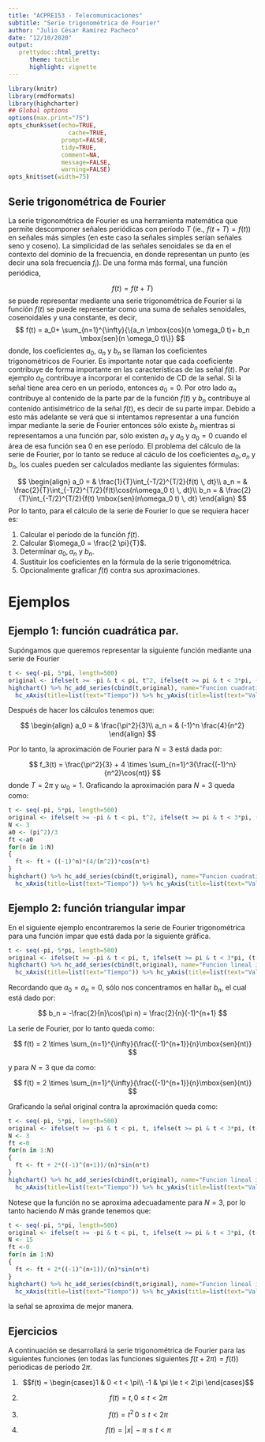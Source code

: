 ```yaml
---
title: "ACPRE153 - Telecomunicaciones"
subtitle: "Serie trigonométrica de Fourier"
author: "Julio César Ramírez Pacheco"
date: "12/10/2020"
output:
   prettydoc::html_pretty:
      theme: tactile
      highlight: vignette
---
```



```r
library(knitr)
library(rmdformats)
library(highcharter)
## Global options
options(max.print="75")
opts_chunk$set(echo=TRUE,
	             cache=TRUE,
               prompt=FALSE,
               tidy=TRUE,
               comment=NA,
               message=FALSE,
               warning=FALSE)
opts_knit$set(width=75)
```

## Serie trigonométrica de Fourier

La serie trigonométrica de Fourier es una herramienta matemática que permite descomponer señales periódicas con período $T$ (ie., $f(t+T)=f(t)$) en señales más simples (en este caso la señales simples serían señales seno y coseno). La simplicidad de las señales senoidales se da en el contexto del dominio de la frecuencia, en donde representan un punto (es decir una sola frecuencia $f_i$). De una forma más formal, una función periódica,

$$
f(t) = f(t+T)
$$
se puede representar mediante una serie trigonométrica de Fourier si la función $f(t)$ se puede representar como una suma de señales senoidales, cosenoidales y una constante, es decir,
$$
f(t) = a_0+ \sum_{n=1}^{\infty}{\{a_n \mbox{cos}(n \omega_0 t)+  b_n \mbox{sen}(n \omega_0 t)\}}
$$
donde, los coeficientes $a_0$, $a_n$ y $b_n$ se llaman los coeficientes trigonométricos de Fourier. Es importante notar que cada coeficiente contribuye de forma importante en las características de las señal $f(t)$. Por ejemplo $a_0$ contribuye a incorporar el contenido de CD de la señal. Si la señal tiene area cero en un período, entonces $a_0=0$. Por otro lado $a_n$ contribuye al contenido de la parte par de la función $f(t)$ y $b_n$ contribuye al contenido antisimétrico de la señal $f(t)$, es decir de su parte impar. Debido a esto más adelante se verá que si intentamos representar a una función impar mediante la serie de Fourier entonces sólo existe $b_n$ mientras si representamos a una función par, sólo existen $a_n$ y $a_0$ y $a_0 = 0$ cuando el área de esa función sea $0$ en ese período. El problema del cálculo de la serie de Fourier, por lo tanto se reduce al cáculo de los coeficientes $a_0, a_n$ y $b_n$, los cuales pueden ser calculados mediante las siguientes fórmulas:

$$
\begin{align}
a_0 = & \frac{1}{T}\int_{-T/2}^{T/2}{f(t) \, dt}\\
a_n = & \frac{2}{T}\int_{-T/2}^{T/2}{f(t)\cos(n\omega_0 t) \, dt}\\
b_n = & \frac{2}{T}\int_{-T/2}^{T/2}{f(t) \mbox{sen}(n\omega_0 t) \, dt}
\end{align}
$$
Por lo tanto, para el cálculo de la serie de Fourier lo que se requiera hacer es:

1. Calcular el período de la función $f(t)$.
2. Calcular $\omega_0 = \frac{2 \pi}{T}$.
3. Determinar $a_0, a_n$ y $b_n$.
4. Sustituir los coeficientes en la fórmula de la serie trigonométrica.
5. Opcionalmente graficar $f(t)$ contra sus aproximaciones.

# Ejemplos

## Ejemplo 1: función cuadrática par.

Supóngamos que queremos representar la siguiente función mediante una serie de Fourier

```r
t <- seq(-pi, 5*pi, length=500)
original <- ifelse(t >= -pi & t < pi, t^2, ifelse(t >= pi & t < 3*pi, (t-2*pi)^2, ifelse(t >= 3*pi & t <= 5*pi, (t-4*pi)^2, 0)))
highchart() %>% hc_add_series(cbind(t,original), name="Funcion cuadratica") %>% hc_add_theme(hc_theme_smpl()) %>% hc_title(text="Serie de Fourier") %>% hc_subtitle(text="ACPRE-153 - Telecomm") %>%
  hc_xAxis(title=list(text="Tiempo")) %>% hc_yAxis(title=list(text="Valores de la funcion"))
```

Después de hacer los cálculos tenemos que:



$$
\begin{align}
a_0 = & \frac{\pi^2}{3}\\
a_n = & (-1)^n \frac{4}{n^2}
\end{align}
$$

Por lo tanto, la aproximación de Fourier para $N=3$ está dada por:

$$
f_3(t) = \frac{\pi^2}{3} + 4 \times \sum_{n=1}^3{\frac{(-1)^n}{n^2}\cos(nt)}
$$
donde $T=2\pi$ y $\omega_0=1$. Graficando la aproximación para $N=3$ queda como:

```r
t <- seq(-pi, 5*pi, length=500)
original <- ifelse(t >= -pi & t < pi, t^2, ifelse(t >= pi & t < 3*pi, (t-2*pi)^2, ifelse(t >= 3*pi & t <= 5*pi, (t-4*pi)^2, 0)))
N <- 3
a0 <- (pi^2)/3
ft <-a0
for(n in 1:N)
{
  ft <- ft + ((-1)^n)*(4/(n^2))*cos(n*t)
}
highchart() %>% hc_add_series(cbind(t,original), name="Funcion cuadratica") %>% hc_add_series(cbind(t,ft), name="Funcion aproximada") %>% hc_add_theme(hc_theme_smpl()) %>% hc_title(text="Serie de Fourier") %>% hc_subtitle(text="ACPRE-153 - Telecomm") %>%
  hc_xAxis(title=list(text="Tiempo")) %>% hc_yAxis(title=list(text="Valores de la funcion"))
```

## Ejemplo 2: función triangular impar

En el siguiente ejemplo encontraremos la serie de Fourier trigonométrica para una función impar que está dada por la siguiente gráfica.



```r
t <- seq(-pi, 5*pi, length=500)
original <- ifelse(t >= -pi & t < pi, t, ifelse(t >= pi & t < 3*pi, (t-2*pi), ifelse(t >= 3*pi & t <= 5*pi, (t-4*pi), 0)))
highchart() %>% hc_add_series(cbind(t,original), name="Funcion lineal impar") %>% hc_add_theme(hc_theme_smpl()) %>% hc_title(text="Serie de Fourier") %>% hc_subtitle(text="ACPRE-153 - Telecomm") %>%
  hc_xAxis(title=list(text="Tiempo")) %>% hc_yAxis(title=list(text="Valores de la funcion"))
```

Recordando que $a_0=a_n = 0$, sólo nos concentramos en hallar $b_n$, el cual está dado por:

$$
b_n = -\frac{2}{n}\cos(\pi n) = \frac{2}{n}(-1)^{n+1}
$$

La serie de Fourier, por lo tanto queda como:

$$
f(t) = 2 \times \sum_{n=1}^{\infty}{\frac{(-1)^{n+1}}{n}\mbox{sen}(nt)}
$$

y para $N=3$ que da como:

$$
f(t) = 2 \times \sum_{n=1}^{\infty}{\frac{(-1)^{n+1}}{n}\mbox{sen}(nt)}
$$

Graficando la señal original contra la aproximación queda como:


```r
t <- seq(-pi, 5*pi, length=500)
original <- ifelse(t >= -pi & t < pi, t, ifelse(t >= pi & t < 3*pi, (t-2*pi), ifelse(t >= 3*pi & t <= 5*pi, (t-4*pi), 0)))
N <- 3
ft <-0
for(n in 1:N)
{
  ft <- ft + 2*((-1)^(n+1))/(n)*sin(n*t)
}
highchart() %>% hc_add_series(cbind(t,original), name="Funcion lineal impar") %>% hc_add_series(cbind(t,ft), name="Funcion aproximada") %>% hc_add_theme(hc_theme_smpl()) %>% hc_title(text="Serie de Fourier") %>% hc_subtitle(text="ACPRE-153 - Telecomm") %>%
  hc_xAxis(title=list(text="Tiempo")) %>% hc_yAxis(title=list(text="Valores de la funcion"))
```

Notese que la función no se aproxima adecuadamente para $N=3$, por lo tanto haciendo $N$ más grande tenemos que:


```r
t <- seq(-pi, 5*pi, length=500)
original <- ifelse(t >= -pi & t < pi, t, ifelse(t >= pi & t < 3*pi, (t-2*pi), ifelse(t >= 3*pi & t <= 5*pi, (t-4*pi), 0)))
N <- 15
ft <-0
for(n in 1:N)
{
  ft <- ft + 2*((-1)^(n+1))/(n)*sin(n*t)
}
highchart() %>% hc_add_series(cbind(t,original), name="Funcion lineal impar") %>% hc_add_series(cbind(t,ft), name="Funcion aproximada") %>% hc_add_theme(hc_theme_smpl()) %>% hc_title(text="Serie de Fourier") %>% hc_subtitle(text="ACPRE-153 - Telecomm") %>%
  hc_xAxis(title=list(text="Tiempo")) %>% hc_yAxis(title=list(text="Valores de la funcion"))
```

la señal se aproxima de mejor manera.


## Ejercicios

A continuación se desarrollará la serie trigonométrica de Fourier para las siguientes funciones (en todas las funciones siguientes $f(t+2\pi) = f(t)$) periodicas de período $2\pi$.

1. $$f(t) = \begin{cases}1 & 0 < t < \pi\\
-1 & \pi \le t < 2\pi
\end{cases}$$


2. $$f(t) = t, \, 0 \le t < 2\pi$$

3. $$f(t) = t^2 \, 0 \le t < 2\pi$$

4. $$f(t) = |x| \, -\pi \le t < \pi$$

